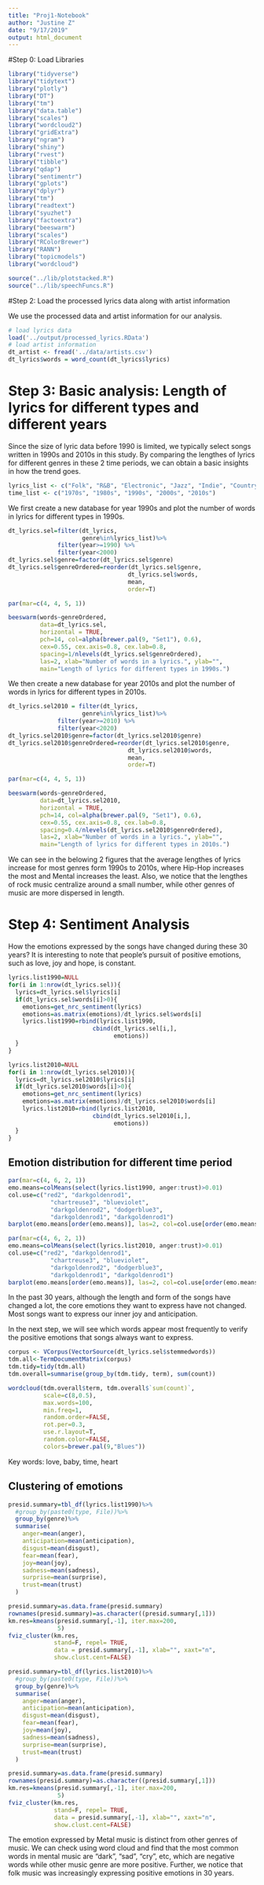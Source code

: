```yaml
---
title: "Proj1-Notebook"
author: "Justine Z"
date: "9/17/2019"
output: html_document
---
```


#Step 0: Load Libraries
```r
library("tidyverse")
library("tidytext")
library("plotly")
library("DT")
library("tm")
library("data.table")
library("scales")
library("wordcloud2")
library("gridExtra")
library("ngram")
library("shiny") 
library("rvest")
library("tibble")
library("qdap")
library("sentimentr")
library("gplots")
library("dplyr")
library("tm")
library("readtext")
library("syuzhet")
library("factoextra")
library("beeswarm")
library("scales")
library("RColorBrewer")
library("RANN")
library("topicmodels")
library("wordcloud")

source("../lib/plotstacked.R")
source("../lib/speechFuncs.R")
```

#Step 2: Load the processed lyrics data along with artist information

We use the processed data and artist information for our analysis.

```r
# load lyrics data
load('../output/processed_lyrics.RData') 
# load artist information
dt_artist <- fread('../data/artists.csv') 
dt_lyrics$words = word_count(dt_lyrics$lyrics)
```


# Step 3: Basic analysis: Length of lyrics for different types and different years

Since the size of lyric data before 1990 is limited, we typically select songs written in 1990s and 2010s in this study. By comparing the lengthes of lyrics for different genres in these 2 time periods, we can obtain a basic insights in how the trend goes.

```r
lyrics_list <- c("Folk", "R&B", "Electronic", "Jazz", "Indie", "Country", "Rock", "Metal", "Pop", "Hip-Hop", "Other")
time_list <- c("1970s", "1980s", "1990s", "2000s", "2010s")
```

We first create a new database for year 1990s and plot the number of words in lyrics for different types in 1990s.

```r
dt_lyrics.sel=filter(dt_lyrics, 
                     genre%in%lyrics_list)%>%
              filter(year>=1990) %>%
              filter(year<2000)
dt_lyrics.sel$genre=factor(dt_lyrics.sel$genre)
dt_lyrics.sel$genreOrdered=reorder(dt_lyrics.sel$genre, 
                                  dt_lyrics.sel$words, 
                                  mean, 
                                  order=T)
```
```r

par(mar=c(4, 4, 5, 1))

beeswarm(words~genreOrdered, 
         data=dt_lyrics.sel,
         horizontal = TRUE, 
         pch=14, col=alpha(brewer.pal(9, "Set1"), 0.6), 
         cex=0.55, cex.axis=0.8, cex.lab=0.8,
         spacing=1/nlevels(dt_lyrics.sel$genreOrdered),
         las=2, xlab="Number of words in a lyrics.", ylab="",
         main="Length of lyrics for different types in 1990s.")
```


We then create a new database for year 2010s and plot the number of words in lyrics for different types in 2010s.

```r
dt_lyrics.sel2010 = filter(dt_lyrics, 
                     genre%in%lyrics_list)%>%
              filter(year>=2010) %>%
              filter(year<2020)
dt_lyrics.sel2010$genre=factor(dt_lyrics.sel2010$genre)
dt_lyrics.sel2010$genreOrdered=reorder(dt_lyrics.sel2010$genre, 
                                  dt_lyrics.sel2010$words, 
                                  mean, 
                                  order=T)
```
```r

par(mar=c(4, 4, 5, 1))

beeswarm(words~genreOrdered, 
         data=dt_lyrics.sel2010,
         horizontal = TRUE, 
         pch=14, col=alpha(brewer.pal(9, "Set1"), 0.6), 
         cex=0.55, cex.axis=0.8, cex.lab=0.8,
         spacing=0.4/nlevels(dt_lyrics.sel2010$genreOrdered),
         las=2, xlab="Number of words in a lyrics.", ylab="",
         main="Length of lyrics for different types in 2010s.")
```

We can see in the belowing 2 figures that the average lengthes of lyrics increase for most genres form 1990s to 2010s, where Hip-Hop increases the most and Mental increases the least. Also, we notice that the lengthes of rock music centralize around a small number, while other genres of music are more dispersed in length.



# Step 4: Sentiment Analysis

How the emotions expressed by the songs have changed during these 30 years? It is interesting to note that people's pursuit of positive emotions, such as love, joy and hope, is constant.

```r
lyrics.list1990=NULL
for(i in 1:nrow(dt_lyrics.sel)){
  lyrics=dt_lyrics.sel$lyrics[i]
  if(dt_lyrics.sel$words[i]>0){
    emotions=get_nrc_sentiment(lyrics)
    emotions=as.matrix(emotions)/dt_lyrics.sel$words[i]
    lyrics.list1990=rbind(lyrics.list1990, 
                        cbind(dt_lyrics.sel[i,],
                              emotions))
  }
}
```
```r
lyrics.list2010=NULL
for(i in 1:nrow(dt_lyrics.sel2010)){
  lyrics=dt_lyrics.sel2010$lyrics[i]
  if(dt_lyrics.sel2010$words[i]>0){
    emotions=get_nrc_sentiment(lyrics)
    emotions=as.matrix(emotions)/dt_lyrics.sel2010$words[i]
    lyrics.list2010=rbind(lyrics.list2010, 
                        cbind(dt_lyrics.sel2010[i,],
                              emotions))
  }
}
```


## Emotion distribution for different time period
```r
par(mar=c(4, 6, 2, 1))
emo.means=colMeans(select(lyrics.list1990, anger:trust)>0.01)
col.use=c("red2", "darkgoldenrod1", 
            "chartreuse3", "blueviolet",
            "darkgoldenrod2", "dodgerblue3", 
            "darkgoldenrod1", "darkgoldenrod1")
barplot(emo.means[order(emo.means)], las=2, col=col.use[order(emo.means)], horiz=T, main="Lyrics in 1990s")
```
```r
par(mar=c(4, 6, 2, 1))
emo.means=colMeans(select(lyrics.list2010, anger:trust)>0.01)
col.use=c("red2", "darkgoldenrod1", 
            "chartreuse3", "blueviolet",
            "darkgoldenrod2", "dodgerblue3", 
            "darkgoldenrod1", "darkgoldenrod1")
barplot(emo.means[order(emo.means)], las=2, col=col.use[order(emo.means)], horiz=T, main="Lyrics in 2010s")
```

In the past 30 years, although the length and form of the songs have changed a lot, the core emotions they want to express have not changed. Most songs want to express our inner joy and anticipation.

In the next step, we will see which words appear most frequently to verify the positive emotions that songs always want to express.

```r
corpus <- VCorpus(VectorSource(dt_lyrics.sel$stemmedwords))
tdm.all<-TermDocumentMatrix(corpus)
tdm.tidy=tidy(tdm.all)
tdm.overall=summarise(group_by(tdm.tidy, term), sum(count))
```

```r
wordcloud(tdm.overall$term, tdm.overall$`sum(count)`,
          scale=c(8,0.5),
          max.words=100,
          min.freq=1,
          random.order=FALSE,
          rot.per=0.3,
          use.r.layout=T,
          random.color=FALSE,
          colors=brewer.pal(9,"Blues"))
```

Key words: love, baby, time, heart

## Clustering of emotions
```r
presid.summary=tbl_df(lyrics.list1990)%>%
  #group_by(paste0(type, File))%>%
  group_by(genre)%>%
  summarise(
    anger=mean(anger),
    anticipation=mean(anticipation),
    disgust=mean(disgust),
    fear=mean(fear),
    joy=mean(joy),
    sadness=mean(sadness),
    surprise=mean(surprise),
    trust=mean(trust)
  )

presid.summary=as.data.frame(presid.summary)
rownames(presid.summary)=as.character((presid.summary[,1]))
km.res=kmeans(presid.summary[,-1], iter.max=200,
              5)
fviz_cluster(km.res, 
             stand=F, repel= TRUE,
             data = presid.summary[,-1], xlab="", xaxt="n",
             show.clust.cent=FALSE)
```

```r
presid.summary=tbl_df(lyrics.list2010)%>%
  #group_by(paste0(type, File))%>%
  group_by(genre)%>%
  summarise(
    anger=mean(anger),
    anticipation=mean(anticipation),
    disgust=mean(disgust),
    fear=mean(fear),
    joy=mean(joy),
    sadness=mean(sadness),
    surprise=mean(surprise),
    trust=mean(trust)
  )

presid.summary=as.data.frame(presid.summary)
rownames(presid.summary)=as.character((presid.summary[,1]))
km.res=kmeans(presid.summary[,-1], iter.max=200,
              5)
fviz_cluster(km.res, 
             stand=F, repel= TRUE,
             data = presid.summary[,-1], xlab="", xaxt="n",
             show.clust.cent=FALSE)
```

The emotion expressed by Metal music is distinct from other genres of music. We can check using word cloud and find that the most common words in mental music are "dark", "sad", "cry", etc, which are negative words while other music genre are more positive. Further, we notice that folk music was increasingly expressing positive emotions in 30 years.

